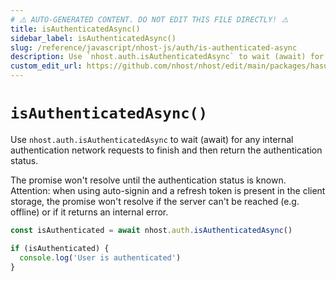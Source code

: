 ```yaml
---
# ⚠️ AUTO-GENERATED CONTENT. DO NOT EDIT THIS FILE DIRECTLY! ⚠️
title: isAuthenticatedAsync()
sidebar_label: isAuthenticatedAsync()
slug: /reference/javascript/nhost-js/auth/is-authenticated-async
description: Use `nhost.auth.isAuthenticatedAsync` to wait (await) for any internal authentication network requests to finish and then return the authentication status.
custom_edit_url: https://github.com/nhost/nhost/edit/main/packages/hasura-auth-js/src/hasura-auth-client.ts#L534
---
```


# `isAuthenticatedAsync()`

Use `nhost.auth.isAuthenticatedAsync` to wait (await) for any internal authentication network requests to finish and then return the authentication status.

The promise won't resolve until the authentication status is known.
Attention: when using auto-signin and a refresh token is present in the client storage, the promise won't resolve if the server can't be reached (e.g. offline) or if it returns an internal error.

```ts
const isAuthenticated = await nhost.auth.isAuthenticatedAsync()

if (isAuthenticated) {
  console.log('User is authenticated')
}
```
